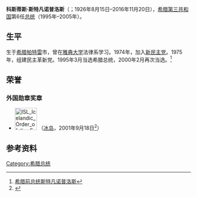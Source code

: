 {{Infobox President
|name=科斯蒂斯·斯特凡诺普洛斯<br/><small>Κωνσταντίνος Στεφανόπουλος</small>
|nationality={{GRE}}
|image=Kostis stephanopoulos.jpg
|caption=
|order= [[File:Flag_of_Greece.svg|25px]] [[希臘總統|希臘總統]]
|term_start=1995年3月10日
|term_end=2005年3月12日
|predecessor=[[康斯坦蒂诺斯·卡拉曼利斯|康斯坦蒂诺斯·卡拉曼利斯]]
|successor=[[卡羅洛斯·帕普利亞斯|卡羅洛斯·帕普利亞斯]]
|birth_date={{birth date|1926|08|15}}
|birth_place=[[File:Flag_of_Greece_(1828-1978).svg|22px]][[希臘第二共和國|希臘第二共和國]][[帕特雷|帕特雷]]
|death_date={{death date and age|2016|11|20|1926|08|15}}
|death_place={{GRE}}[[雅典|雅典]]
|spouse=
|party=民主革新党
|signature=Signature of Konstantinos Stephanopoulos.png
}} 
'''科斯蒂斯·斯特凡诺普洛斯'''（{{lang-el|Κωνσταντίνος Στεφανόπουλος|Konstantínos Stephanópoulos}}；1926年8月15日–2016年11月20日），[[希腊第三共和国|希腊第三共和国]]第6任[[希腊总统|总统]]（1995年–2005年）。

== 生平 ==
生于[[希腊|希腊]][[帕特雷|帕特雷]]市，曾在[[雅典大学|雅典大学]]法律系学习。1974年，加入[[新民主党|新民主党]]。1975年，组建民主革新党。1995年3月当选希腊总统，2000年2月再次当选。<ref>[http://news.xinhuanet.com/ziliao/2002-05/17/content_397824.htm 希腊前总统斯特凡诺普洛斯]</ref>

==荣誉==
===外国勋章奖章===
* [[File:ISL_Icelandic_Order_of_the_Falcon_-_Grand_Cross_BAR.png|60px]] {{link-en|白隼大十字勋章|Order of the Falcon}}（[[冰岛|冰岛]]，2001年9月18日<ref>{{is}}{{cite web |url=https://www.forseti.is/f%C3%A1lkaor%C3%B0an/orduhafaskra/# |title=Orðuhafaskrá |publisher=Forseti Íslands |date= |accessdate=2021-10-19 |deadurl=no |archiveurl= |archivedate= }}</ref>）

== 参考资料 ==
<references/>

{{start box}}
{{succession box|title=[[希腊总统|希腊总统]]|before=[[康斯坦蒂诺斯·卡拉曼利斯|康斯坦蒂诺斯·卡拉曼利斯]]|after=[[卡罗洛斯·帕普利亚斯|卡罗洛斯·帕普利亚斯]]|years=1995 - 2005}}
{{end box}}
{{希臘國家元首}}
{{Authority control}}

[[Category:希腊总统|Category:希腊总统]]